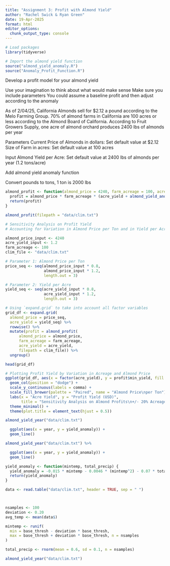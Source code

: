 ```yaml
---
title: "Assignment 3: Profit with Almond Yield"
author: "Rachel Swick & Ryan Green"
date: 19-Apr-2025
format: html
editor_options: 
  chunk_output_type: console
---
```


```r
# Load packages
library(tidyverse)

# Import the almond yield function
source("almond_yield_anomaly.R")
source("Anomaly_Profit_Function.R")
```

Develop a profit model for your almond yield

Use your imagination to think about what would make sense
Make sure you include parameters
You could assume a baseline profit and then adjust according to the anomaly

As of 2/04/25, California Almonds sell for $2.12 a pound according to the Melo Farming Group.
70% of almond farms in California are 100 acres or less according to the Almond Board of California.
According to Fruit Growers Supply, one acre of almond orchard produces 2400 lbs of almonds per year

Parameters
Current Price of Almonds in dollars: Set default value at $2.12
Size of Farm in acres: Set default value at 100 acres

Input
Almond Yield per Acre: Set default value at 2400 lbs of almonds per year (1.2 tons/acre)

Add almond yield anomaly function

Convert pounds to tons, 1 ton is 2000 lbs


```r
almond_profit <- function(almond_price = 4240, farm_acreage = 100, acre_yield = 1.2, filepath) {
  profit = almond_price * farm_acreage * (acre_yield + almond_yield_anomaly(filepath))
  return(profit)
}
```

```r
almond_profit(filepath = "data/clim.txt")
```

```r
# Sensitivity Analysis on Profit Yield
# Accounting for Variation in Almond Price per Ton and in Yield per Acre, with a 20% variation for each

almond_price_input <- 4240
acre_yield_input <- 1.2
farm_acreage <- 100
clim_file <- "data/clim.txt"

# Parameter 1: Almond Price per Ton
price_seq <- seq(almond_price_input * 0.8,
                 almond_price_input * 1.2,
                 length.out = 3)

# Parameter 2: Yield per Acre
yield_seq <- seq(acre_yield_input * 0.8,
                 acre_yield_input * 1.2,
                 length.out = 3)

```

```r
# Using `expand.grid` to take into account all factor variables
grid_df <- expand.grid(
  almond_price = price_seq,
  acre_yield = yield_seq) %>%
  rowwise() %>%
  mutate(profit = almond_profit(
      almond_price = almond_price,
      farm_acreage = farm_acreage,
      acre_yield = acre_yield,
      filepath = clim_file)) %>%
  ungroup()

head(grid_df)


```

```r
# Plotting Profit Yield by Variation in Acreage and Almond Price
ggplot(grid_df, aes(x = factor(acre_yield), y = profit$min_yield, fill = factor(almond_price))) +
  geom_col(position = "dodge") +
  scale_y_continuous(labels = comma) +
  scale_fill_brewer(palette = "Paired", name = "Almond Price\nper Ton") +
  labs(x = "Acre Yield", y = "Profit Yield (USD)", 
       title = "Sensitivity Analysis on Almond Profits\n+/- 20% Acreage and Almond Price in USD") +
  theme_minimal() +
  theme(plot.title = element_text(hjust = 0.5))
```

```r
almond_yield_year("data/clim.txt")

  ggplot(aes(x = year, y = yield_anomaly)) +
  geom_line()
```

```r
almond_yield_year("data/clim.txt") %>% 

  ggplot(aes(x = year, y = yield_anomaly)) +
  geom_line()
```

```r
yield_anomaly <- function(mintemp, total_precip) {
  yield_anomaly = -0.015 * mintemp - 0.0046 * (mintemp^2) - 0.07 * total_precip + 0.0043 * (total_precip^2) + 0.28
  return(yield_anomaly)
}

data <- read.table("data/clim.txt", header = TRUE, sep = " ")



nsamples <- 100
deviation <- 0.20
avg_temp <- mean(data$)

mintemp <- runif(
  min = base_thresh - deviation * base_thresh,
  max = base_thresh + deviation * base_thresh, n = nsamples
)

total_precip <- rnorm(mean = 0.6, sd = 0.1, n = nsamples)
```




```r
almond_yield_year("data/clim.txt")
```






























